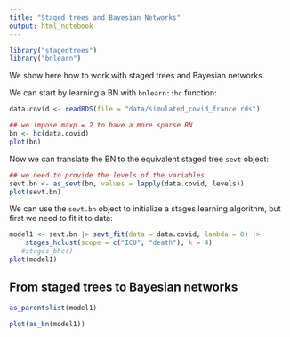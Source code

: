 ```yaml
---
title: "Staged trees and Bayesian Networks"
output: html_notebook
---
```



```r
library("stagedtrees")
library("bnlearn")
```


We show here how to work with staged trees and Bayesian networks.

We can start by learning a BN with `bnlearn::hc` function:

```r
data.covid <- readRDS(file = "data/simulated_covid_france.rds")

## we impose maxp = 2 to have a more sparse BN
bn <- hc(data.covid)
plot(bn)
```


Now we can translate the BN to the equivalent staged tree `sevt` object:

```r
## we need to provide the levels of the variables
sevt.bn <- as_sevt(bn, values = lapply(data.covid, levels))
plot(sevt.bn)
```

We can use the `sevt.bn` object to initialize a stages learning algorithm, but first we 
need to fit it to data:

```r
model1 <- sevt.bn |> sevt_fit(data = data.covid, lambda = 0) |> 
    stages_hclust(scope = c("ICU", "death"), k = 4)
   #stages_bhc()
plot(model1)
```


## From staged trees to Bayesian networks


```r
as_parentslist(model1)
```

```r
plot(as_bn(model1))
```


